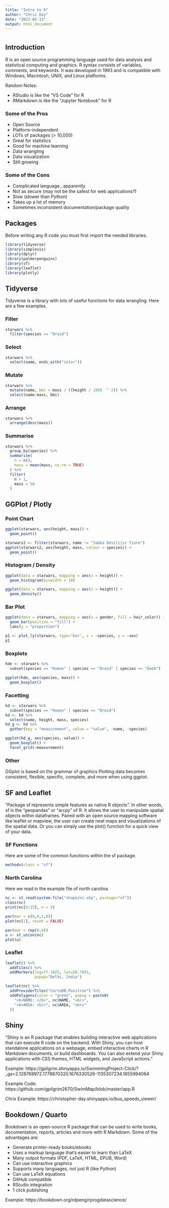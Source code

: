 ```yaml
---
title: "Intro to R"
author: "Chris Day"
date: "2023-02-13"
output: html_document
---
```

# {.tabset}
## Introduction 
R is an open source programming language used for data analysis and statistical computing and graphics. R syntax consists of variables, comments, and keywords. It was developed in 1993 and is compatible with Windows, Macintosh, UNIX, and Linux platforms.

Random Notes:
  
  - RStudio is like the "VS Code" for R
  - RMarkdown is like the "Jupyter Notebook" for R


### Some of the Pros

  - Open Source
  - Platform-independent
  - LOTs of packages (> 10,000)
  - Great for statistics
  - Good for machine learning
  - Data wrangling
  - Data visualization
  - Still growing
  
### Some of the Cons

  - Complicated language...apparently
  - Not as secure (may not be the safest for web applications?)
  - Slow (slower than Python)
  - Takes up a lot of memory
  - Sometimes inconsistent documentation/package quality
  
## Packages
Before writing any R code you must first import the needed libraries.

```r
library(tidyverse)
library(simplevis)
library(dplyr)
library(palmerpenguins)
library(sf)
library(leaflet)
library(plotly)
```


## Tidyverse
Tidyverse is a library with lots of useful functions for data wrangling. Here are a few examples.

### Filter
```r
starwars %>% 
  filter(species == "Droid")
```

### Select
```r
starwars %>% 
  select(name, ends_with("color"))
```

### Mutate
```r
starwars %>% 
  mutate(name, bmi = mass / ((height / 100)  ^ 2)) %>%
  select(name:mass, bmi)
```

### Arrange
```r
starwars %>% 
  arrange(desc(mass))
```

### Summarise
```r
starwars %>%
  group_by(species) %>%
  summarise(
    n = n(),
    mass = mean(mass, na.rm = TRUE)
  ) %>%
  filter(
    n > 1,
    mass > 50
  )
```



## GGPlot / Plotly

### Point Chart
```r
ggplot(starwars, aes(height, mass)) + 
  geom_point()
```

```r
starwars2 <- filter(starwars, name != "Jabba Desilijic Tiure")
ggplot(starwars2, aes(height, mass, colour = species)) + 
  geom_point()
```

### Histogram / Density
```r
ggplot(data = starwars, mapping = aes(x = height)) +
  geom_histogram(binwidth = 10)
```

```r
ggplot(data = starwars, mapping = aes(x = height)) +
  geom_density()
```

### Bar Plot
```r
ggplot(data = starwars, mapping = aes(x = gender, fill = hair_color)) +
  geom_bar(position = "fill") +
  labs(y = "proportion")
```

```r
p1 <- plot_ly(starwars, type='bar', x = ~species, y = ~sex)
p1
```


### Boxplots
```r
hde <- starwars %>% 
  subset(species == "Human" | species == "Droid" | species == "Ewok")

ggplot(hde, aes(species, mass)) + 
  geom_boxplot()
```

### Facetting
```r
hd <- starwars %>% 
  subset(species == "Human" | species == "Droid")
hd <- hd %>% 
  select(name, height, mass, species)
hd_g <- hd %>% 
  gather(key = "measurement", value = "value", -name, -species)

ggplot(hd_g, aes(species, value)) + 
  geom_boxplot() + 
  facet_grid(~measurement)
```

### Other
GGplot is based on the grammar of graphics Plotting data becomes consistent, flexible, specific, complete, and more when using ggplot. 

## SF and  Leaflet
"Package sf represents simple features as native R objects". In other words, sf is the "geopandas" or "arcpy" of R. It allows the user to manipulate spatial objects within dataframes. Paired with an open source mapping software like leaflet or mapview, the user can create neat maps and visualizations of the spatial data. Or you can simply use the plot() function for a quick view of your data.

### SF Functions
Here are some of the common functions within the sf package.
```r
methods(class = "sf")
```


### North Carolina 
Here we read in the example file of north carolina. 

```r
nc <- st_read(system.file("shape/nc.shp", package="sf"))
class(nc)
print(nc[9:15], n = 3)
```
```r
par(mar = c(0,0,1,0))
plot(nc[1], reset = FALSE)  
```

```r
par(mar = rep(0,4))
u <- st_union(nc)
plot(u)
```

### Leaflet
```r
leaflet() %>%
  addTiles() %>%
  addMarkers(lng=77.1025, lat=28.7041, 
             popup="Delhi, India")
```

```r
leaflet(nc) %>%
  addProviderTiles("CartoDB.Positron") %>%
  addPolygons(color = "green", popup = paste0(
    "<b>NAME: </b>", nc$NAME, "<br>",
    "<b>AREA: <b/>", nc$AREA, "<br>"
  ))
```


## Shiny
"Shiny is an R package that enables building interactive web applications that can execute R code on the backend. With Shiny, you can host standalone applications on a webpage, embed interactive charts in R Markdown documents, or build dashboards. You can also extend your Shiny applications with CSS themes, HTML widgets, and JavaScript actions."

Example: https://gpilgrim.shinyapps.io/SwimmingProject-Click/?_ga=2.128768972.1778870320.1676330526-1135307234.1655994064

Example Code: https://github.com/gpilgrim2670/SwimMap/blob/master/app.R

Chris Example: https://christopher-day.shinyapps.io/bus_speeds_viewer/


## Bookdown / Quarto
Bookdown is an open-source R package that can be used to write books, documentation, reports, articles and more with R Markdown. Some of the advantages are:

  - Generate printer-ready books/ebooks
  - Uses a markup language that's easier to learn than LaTeX
  - Many output formats (PDF, LaTeX, HTML, EPUB, Word)
  - Can use interactive graphics
  - Supports many languages, not just R (like Python)
  - Can use LaTeX equations
  - GitHub compatible
  - RStudio integration
  - 1 click publishing

Example: https://bookdown.org/rdpeng/rprogdatascience/